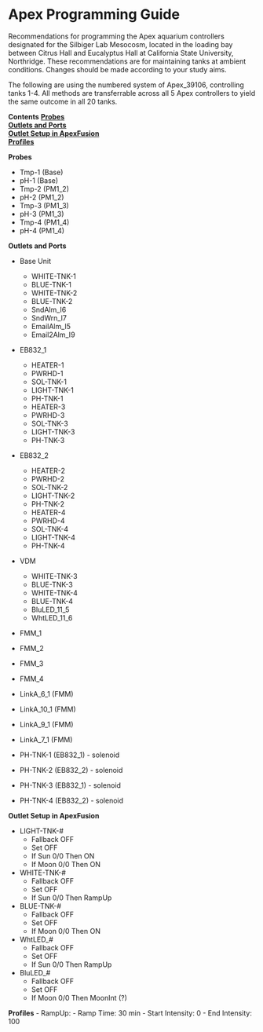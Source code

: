 # Apex Programming Guide

Recommendations for programming the Apex aquarium controllers designated for the Silbiger Lab Mesocosm, located in the loading bay between Citrus Hall and Eucalyptus Hall at California State University, Northridge.  These recommendations are for maintaining tanks at ambient conditions.  Changes should be made according to your study aims.


The following are using the numbered system of Apex_39106, controlling tanks 1-4.  All methods are transferrable across all 5 Apex controllers to yield the same outcome in all 20 tanks. 

**Contents**
[**Probes**](#Probes)  
[**Outlets and Ports**](#Outlets_and_Ports)  
[**Outlet Setup in ApexFusion**](#Outlet_Setup)  
[**Profiles**](#Profiles)  


<a name="Probes"></a> **Probes**

- Tmp-1 (Base)
- pH-1 (Base)
- Tmp-2 (PM1_2)
- pH-2 (PM1_2)
- Tmp-3 (PM1_3)
- pH-3 (PM1_3)
- Tmp-4 (PM1_4)
- pH-4 (PM1_4)


<a name="Outlets_and_Ports"></a> **Outlets and Ports**

- Base Unit
  - WHITE-TNK-1
  - BLUE-TNK-1
  - WHITE-TNK-2
  - BLUE-TNK-2
  - SndAlm_I6
  - SndWrn_I7
  - EmailAlm_I5
  - Email2Alm_I9
- EB832_1
  - HEATER-1
  - PWRHD-1
  - SOL-TNK-1
  - LIGHT-TNK-1
  - PH-TNK-1
  - HEATER-3
  - PWRHD-3
  - SOL-TNK-3
  - LIGHT-TNK-3
  - PH-TNK-3
- EB832_2
  - HEATER-2
  - PWRHD-2
  - SOL-TNK-2
  - LIGHT-TNK-2
  - PH-TNK-2
  - HEATER-4
  - PWRHD-4
  - SOL-TNK-4
  - LIGHT-TNK-4
  - PH-TNK-4
- VDM
  - WHITE-TNK-3
  - BLUE-TNK-3
  - WHITE-TNK-4
  - BLUE-TNK-4
  - BluLED_11_5
  - WhtLED_11_6
- FMM_1
- FMM_2
- FMM_3
- FMM_4



- LinkA_6_1 (FMM)
- LinkA_10_1 (FMM)
- LinkA_9_1 (FMM)
- LinkA_7_1 (FMM)
- PH-TNK-1 (EB832_1) - solenoid
- PH-TNK-2 (EB832_2) - solenoid
- PH-TNK-3 (EB832_1) - solenoid
- PH-TNK-4 (EB832_2) - solenoid

<a name="Outlet_Setup"></a> **Outlet Setup in ApexFusion**

- LIGHT-TNK-#
  - Fallback OFF
  - Set OFF
  - If Sun 0/0 Then ON
  - If Moon 0/0 Then ON
- WHITE-TNK-#
  - Fallback OFF
  - Set OFF
  - If Sun 0/0 Then RampUp
- BLUE-TNK-#
  - Fallback OFF
  - Set OFF
  - If Moon 0/0 Then ON
- WhtLED_#
  - Fallback OFF
  - Set OFF
  - If Sun 0/0 Then RampUp
- BluLED_#
  - Fallback OFF
  - Set OFF
  - If Moon 0/0 Then MoonInt (?)
  

<a name="Profiles"></a> **Profiles**
- RampUp:
  - Ramp Time: 30 min
  - Start Intensity: 0
  - End Intensity: 100